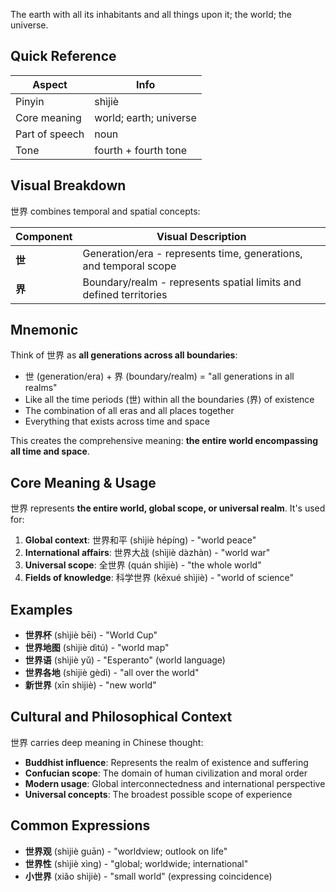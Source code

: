 The earth with all its inhabitants and all things upon it; the world; the universe.

## Quick Reference

| Aspect         | Info                   |
| -------------- | ---------------------- |
| Pinyin         | shìjiè                 |
| Core meaning   | world; earth; universe |
| Part of speech | noun                   |
| Tone           | fourth + fourth tone   |

## Visual Breakdown

世界 combines temporal and spatial concepts:

| Component | Visual Description                                                 |
| --------- | ------------------------------------------------------------------ |
| **世**    | Generation/era - represents time, generations, and temporal scope  |
| **界**    | Boundary/realm - represents spatial limits and defined territories |

## Mnemonic

Think of 世界 as **all generations across all boundaries**:

- 世 (generation/era) + 界 (boundary/realm) = "all generations in all realms"
- Like all the time periods (世) within all the boundaries (界) of existence
- The combination of all eras and all places together
- Everything that exists across time and space

This creates the comprehensive meaning: **the entire world encompassing all time and space**.

## Core Meaning & Usage

世界 represents **the entire world, global scope, or universal realm**. It's used for:

1. **Global context**: 世界和平 (shìjiè hépíng) - "world peace"
2. **International affairs**: 世界大战 (shìjiè dàzhàn) - "world war"
3. **Universal scope**: 全世界 (quán shìjiè) - "the whole world"
4. **Fields of knowledge**: 科学世界 (kēxué shìjiè) - "world of science"

## Examples

- **世界杯** (shìjiè bēi) - "World Cup"
- **世界地图** (shìjiè dìtú) - "world map"
- **世界语** (shìjiè yǔ) - "Esperanto" (world language)
- **世界各地** (shìjiè gèdì) - "all over the world"
- **新世界** (xīn shìjiè) - "new world"

## Cultural and Philosophical Context

世界 carries deep meaning in Chinese thought:

- **Buddhist influence**: Represents the realm of existence and suffering
- **Confucian scope**: The domain of human civilization and moral order
- **Modern usage**: Global interconnectedness and international perspective
- **Universal concepts**: The broadest possible scope of experience

## Common Expressions

- **世界观** (shìjiè guān) - "worldview; outlook on life"
- **世界性** (shìjiè xìng) - "global; worldwide; international"
- **小世界** (xiǎo shìjiè) - "small world" (expressing coincidence)
